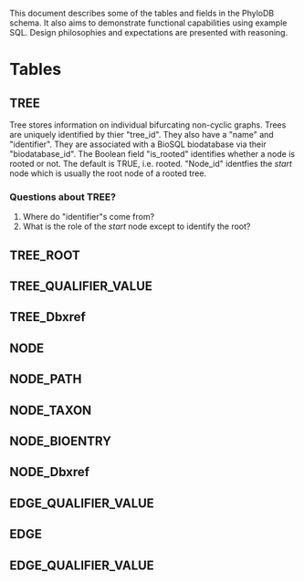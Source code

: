 This document describes some of the tables and fields in the PhyloDB schema. It also aims to demonstrate functional capabilities using example SQL. Design philosophies and expectations are presented with reasoning. 

=Tables=

==TREE==
Tree stores information on individual bifurcating non-cyclic graphs. Trees are uniquely identified by thier "tree_id". They also have a "name" and "identifier". They are associated with a BioSQL biodatabase via their "biodatabase_id". The Boolean field "is_rooted" identifies whether a node is rooted or not. The default is TRUE, i.e. rooted. "Node_id" identfies the ''start'' node which is usually the root node of a rooted tree.

===Questions about TREE?===
#Where do "identifier"s come from?
#What is the role of the ''start'' node except to identify the root?

==TREE_ROOT==

==TREE_QUALIFIER_VALUE==

==TREE_Dbxref==

==NODE==

==NODE_PATH==

==NODE_TAXON==

==NODE_BIOENTRY==

==NODE_Dbxref==

==EDGE_QUALIFIER_VALUE==

==EDGE==

==EDGE_QUALIFIER_VALUE==